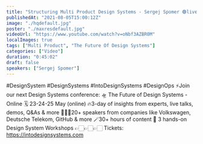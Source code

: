 ```yaml
---
title: "Structuring Multi Product Design Systems - Sergej Spomer 🟢live Into Design Systems Conference & Q&A"
publishedAt: "2021-08-05T15:00:12Z"
image: "./hqdefault.jpg"
poster: "./maxresdefault.jpg"
videoUrl: "https://www.youtube.com/watch?v=oNbf3AZBR0M"
localImages: true
tags: ["Multi Product", "The Future Of Design Systems"]
categories: ["Video"]
duration: "0:45:02"
draft: false
speakers: ["Sergej Spomer"]
---
```


#DesignSystem #DesignSystems #IntoDesignSystems #DesignOps
⚡️Join our next Design Systems conference:
🛸 The Future of Design Systems - Online
🗓 23-24-25 May (online)
🔥3-day of insights from experts, live talks, demos, Q&As & more
👩🏻‍🎨20+ speakers from companies like Volkswagen, Deutsche Telekom, GitHub & more
🪄30+ hours of content
🎨 3 hands-on Design System Workshops
👉🏻👉🏻👉🏻 Tickets: https://intodesignsystems.com
